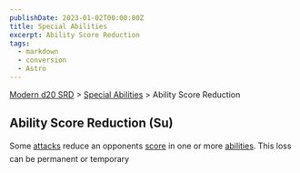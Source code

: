 ```yaml
---
publishDate: 2023-01-02T00:00:00Z
title: Special Abilities
excerpt: Ability Score Reduction
tags:
  - markdown
  - conversion
  - Astro
---
```


[Modern d20 SRD](/#modernD20) > [Special Abilities](modern-d20-srd-special-abilities-index) > Ability Score Reduction

## Ability Score Reduction (Su)

Some [attacks](modern-d20-srd-combat-attack-actions) reduce an opponents [score](modern-d20-srd-basics-ability-scores) in one or more [abilities](modern-d20-srd-basics-ability-scores). This loss can be permanent or temporary
